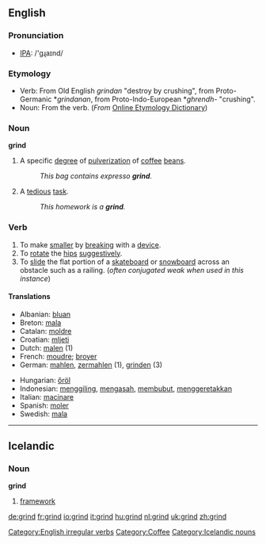 ==English==

===Pronunciation===
*[[w:IPA|IPA]]: /'gɻaɪnd/

===Etymology===
*Verb: From Old English ''grindan'' "destroy by crushing", from Proto-Germanic *''grindanan'', from Proto-Indo-European *''ghrendh-'' "crushing".
*Noun: From the verb. (''From'' [http://www.etymonline.com/index.php?search=grind&searchmode=none Online Etymology Dictionary]) 

===Noun===
'''grind'''
# A specific [[degree]] of [[pulverization]] of [[coffee]] [[bean]]s.
#: ''This bag contains expresso '''grind'''.''
# A [[tedious]] [[task]].
#: ''This homework is a '''grind'''.''

===Verb===
[[Category:English irregular verbs]]
{{en-verb2|'''to grind'''|'''[[grinds]]'''|'''[[ground]]'''|'''[[ground]]'''|'''[[grinding]]'''}}
# To make [[smaller]] by [[break]]ing with a [[device]].
# To [[rotate]] the [[hips]] [[suggestive]]ly.
# To [[slide]] the flat portion of a [[skateboard]] or [[snowboard]] across an obstacle such as a railing. (''often conjugated weak when used in this instance'')

==== Translations ====
{{top}}
*Albanian: [[bluan]]
*Breton: [[mala]]
*Catalan: [[moldre]]
*Croatian: [[mljeti]]
*Dutch: [[malen]] (1)
*French: [[moudre]]; [[broyer]]
*German: [[mahlen]], [[zermahlen]] (1), [[grinden]] (3)
{{mid}}
*Hungarian: [[őröl]]
*Indonesian: [[giling|menggiling]], [[asah|mengasah]], [[bubut|membubut]], [[geretak|menggeretakkan]]
*Italian: [[macinare]]
*Spanish: [[moler]]
*Swedish: [[mala]]
{{bottom}}

[[Category:Coffee]]

----

== Icelandic ==

=== Noun ===

'''grind''' {{f}}

# [[framework]]



[[Category:Icelandic nouns]]

[[de:grind]]
[[fr:grind]]
[[io:grind]]
[[it:grind]]
[[hu:grind]]
[[nl:grind]]
[[uk:grind]]
[[zh:grind]]
